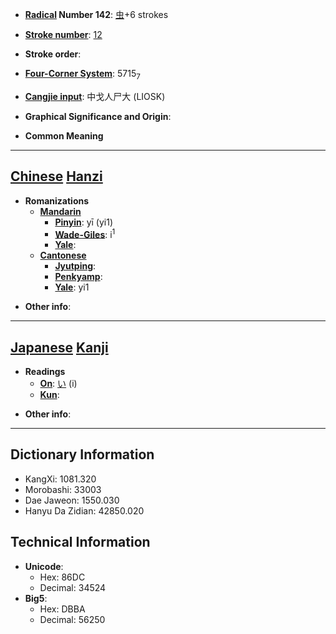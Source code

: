* '''[[Wiktionary:Chinese radical index| Radical]] Number 142''': [[Wiktionary:Chinese radical index 虫|虫]]+6 strokes

* '''[[Wiktionary:Chinese total strokes index|Stroke number]]''': [[Wiktionary:Chinese total strokes index 12|12]]

* '''Stroke order''': 

* '''[[Wiktionary:Chinese four corner index|Four-Corner System]]''': 5715<sub>7</sub>

* '''[[Wiktionary:Chinese Cangjie index|Cangjie input]]''': 中戈人尸大 (LIOSK)

* '''Graphical Significance and Origin''': 

* '''Common Meaning'''

----

== [[Chinese]] [[Hanzi]] ==

* '''Romanizations'''
** '''[[Mandarin]]'''
*** '''[[Pinyin]]''': yī (yi1)
*** '''[[Wade-Giles]]''': i<sup>1</sup>
*** '''[[Yale]]''': 
** '''[[Cantonese]]'''
*** '''[[Jyutping]]''':
*** '''[[Penkyamp]]''': 
*** '''[[Yale]]''': yi1

* '''Other info''': 

----

== [[Japanese]] [[Kanji]] ==

* '''Readings'''
** '''[[On]]''': [[い]] (i)
** '''[[Kun]]''': 

* '''Other info''':  

----

== Dictionary Information ==

* KangXi: 1081.320
* Morobashi: 33003
* Dae Jaweon: 1550.030
* Hanyu Da Zidian: 42850.020

== Technical Information ==

* '''Unicode''':
** Hex: 86DC
** Decimal: 34524
* '''Big5''':
** Hex: DBBA
** Decimal: 56250